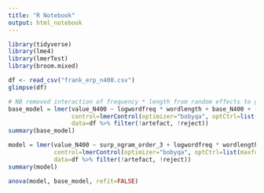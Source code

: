 ```yaml
---
title: "R Notebook"
output: html_notebook
---
```


```r
library(tidyverse)
library(lme4)
library(lmerTest)
library(broom.mixed)
```

```r
df <- read_csv("frank_erp_n400.csv")
glimpse(df)
```


```r
# NB removed interaction of frequency * length from random effects to get convergence
base_model = lmer(value_N400 ~ logwordfreq * wordlength + base_N400 + (1 | sentence_idx) + (logwordfreq + wordlength | subject_idx),
                  control=lmerControl(optimizer="bobyqa", optCtrl=list(maxfun=100000)),
                  data=df %>% filter(!artefact, !reject))
summary(base_model)

model = lmer(value_N400 ~ surp_ngram_order_3 + logwordfreq * wordlength + base_N400 + (1 | sentence_idx) + (logwordfreq + wordlength + surp_ngram_order_3 | subject_idx),
             control=lmerControl(optimizer="bobyqa", optCtrl=list(maxfun=100000)),
             data=df %>% filter(!artefact, !reject))
summary(model)
```

```r
anova(model, base_model, refit=FALSE)
```

